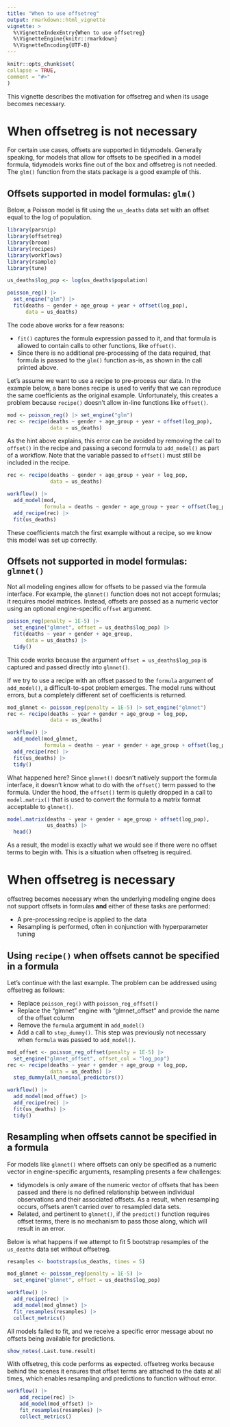 ---
title: "When to use offsetreg"
output: rmarkdown::html_vignette
vignette: >
  %\VignetteIndexEntry{When to use offsetreg}
  %\VignetteEngine{knitr::rmarkdown}
  %\VignetteEncoding{UTF-8}
---
  
```{r, include = FALSE}
knitr::opts_chunk$set(
collapse = TRUE,
comment = "#>"
)
```

This vignette describes the motivation for offsetreg and when its usage becomes necessary.

# When offsetreg is not necessary

For certain use cases, offsets are supported in tidymodels. Generally speaking, for models that allow for offsets to be specified in a model formula, tidymodels works fine out of the box and offsetreg is not needed. The `glm()` function from the stats package is a good example of this.

## Offsets supported in model formulas: `glm()`

Below, a Poisson model is fit using the `us_deaths` data set with an offset equal to the log of population.

```{r glm, message=FALSE, warning=FALSE}
library(parsnip)
library(offsetreg)
library(broom)
library(recipes)
library(workflows)
library(rsample)
library(tune)

us_deaths$log_pop <- log(us_deaths$population)

poisson_reg() |>
  set_engine("glm") |>
  fit(deaths ~ gender + age_group + year + offset(log_pop), 
      data = us_deaths)
```

The code above works for a few reasons:

- `fit()` captures the formula expression passed to it, and that formula is allowed to contain calls to other functions, like `offset()`.
- Since there is no additional pre-processing of the data required, that formula is passed to the `glm()` function as-is, as shown in the call printed above.

Let's assume we want to use a recipe to pre-process our data. In the example below, a bare bones recipe is used to verify that we can reproduce the same coefficients as the original example. Unfortunately, this creates a problem because `recipe()` doesn't allow in-line functions like `offset()`.

```{r glm-rec-error, error = TRUE}
mod <- poisson_reg() |> set_engine("glm")
rec <- recipe(deaths ~ gender + age_group + year + offset(log_pop), 
              data = us_deaths)
```

As the hint above explains, this error can be avoided by removing the call to `offset()` in the recipe and passing a second formula to `add_model()` as part of a workflow. Note that the variable passed to `offset()` must still be included in the recipe.

```{r glm-rec-fix}
rec <- recipe(deaths ~ gender + age_group + year + log_pop, 
              data = us_deaths)

workflow() |> 
  add_model(mod, 
            formula = deaths ~ gender + age_group + year + offset(log_pop)) |> 
  add_recipe(rec) |> 
  fit(us_deaths)
```

These coefficients match the first example without a recipe, so we know this model was set up correctly.

## Offsets not supported in model formulas: `glmnet()`

Not all modeling engines allow for offsets to be passed via the formula interface. For example, the `glmnet()` function does not not accept formulas; it requires model matrices. Instead, offsets are passed as a numeric vector using an optional engine-specific `offset` argument.

```{r glmnet}
poisson_reg(penalty = 1E-5) |>
  set_engine("glmnet", offset = us_deaths$log_pop) |>
  fit(deaths ~ year + gender + age_group, 
      data = us_deaths) |> 
  tidy()

```

This code works because the argument `offset = us_deaths$log_pop` is captured and passed directly into `glmnet()`.

If we try to use a recipe with an offset passed to the `formula` argument of `add_model()`, a difficult-to-spot problem emerges. The model runs without errors, but a completely different set of coefficients is returned.

```{r glmnet-offset-problem}
mod_glmnet <- poisson_reg(penalty = 1E-5) |> set_engine("glmnet")
rec <- recipe(deaths ~ year + gender + age_group + log_pop, 
              data = us_deaths)

workflow() |> 
  add_model(mod_glmnet, 
            formula = deaths ~ year + gender + age_group + offset(log_pop)) |> 
  add_recipe(rec) |> 
  fit(us_deaths) |> 
  tidy()
```

What happened here? Since `glmnet()` doesn't natively support the formula interface, it doesn't know what to do with the `offset()` term passed to the formula. Under the hood, the `offset()` term is quietly dropped in a call to `model.matrix()` that is used to convert the formula to a matrix format acceptable to `glmnet()`.

```{r mat-drop, fig.cap="The offset term is dropped by model.matrix()"}
model.matrix(deaths ~ year + gender + age_group + offset(log_pop),
             us_deaths) |> 
  head()
```

As a result, the model is exactly what we would see if there were no offset terms to begin with. This is a situation when offsetreg is required.

# When offsetreg is necessary

offsetreg becomes necessary when the underlying modeling engine does not support offsets in formulas **and** either of these tasks are performed:

- A pre-processing recipe is applied to the data
- Resampling is performed, often in conjunction with hyperparameter tuning

## Using `recipe()` when offsets cannot be specified in a formula

Let's continue with the last example. The problem can be addressed using offsetreg as follows:

- Replace `poisson_reg()` with `poisson_reg_offset()`
- Replace the "glmnet" engine with "glmnet_offset" and provide the name of the offset column
- Remove the `formula` argument in `add_model()`
- Add a call to `step_dummy()`. This step was previously not necessary when `formula` was passed to `add_model()`.

```{r glmnet-offset-fix}
mod_offset <- poisson_reg_offset(penalty = 1E-5) |> 
  set_engine("glmnet_offset", offset_col = "log_pop")
rec <- recipe(deaths ~ year + gender + age_group + log_pop, 
              data = us_deaths) |> 
  step_dummy(all_nominal_predictors())

workflow() |> 
  add_model(mod_offset) |> 
  add_recipe(rec) |> 
  fit(us_deaths) |> 
  tidy()
```

## Resampling when offsets cannot be specified in a formula

For models like `glmnet()` where offsets can only be specified as a numeric vector in engine-specific arguments, resampling presents a few challenges:

- tidymodels is only aware of the numeric vector of offsets that has been passed and there is no defined relationship between individual observations and their associated offsets. As a result, when resampling occurs, offsets aren't carried over to resampled data sets.
- Related, and pertinent to `glmnet()`, if the `predict()` function requires offset terms, there is no mechanism to pass those along, which will result in an error.

Below is what happens if we attempt to fit 5 bootstrap resamples of the `us_deaths` data set without offsetreg.

```{r resamples-glmnet-problem, error=TRUE}
resamples <- bootstraps(us_deaths, times = 5)

mod_glmnet <- poisson_reg(penalty = 1E-5) |> 
  set_engine("glmnet", offset = us_deaths$log_pop)

workflow() |>
  add_recipe(rec) |>
  add_model(mod_glmnet) |>
  fit_resamples(resamples) |>
  collect_metrics()
```

All models failed to fit, and we receive a specific error message about no offsets being available for predictions.

```{r}
show_notes(.Last.tune.result)
```

With offsetreg, this code performs as expected. offsetreg works because behind the scenes it ensures that offset terms are attached to the data at all times, which enables resampling and predictions to function without error.

```{r resamples-glmnet-fix}
workflow() |>
    add_recipe(rec) |>
    add_model(mod_offset) |>
    fit_resamples(resamples) |>
    collect_metrics()
```

